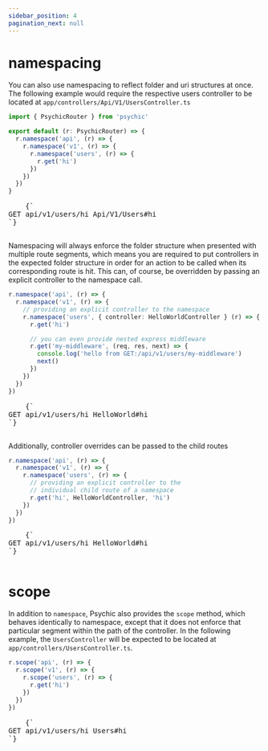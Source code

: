 ```yaml
---
sidebar_position: 4
pagination_next: null
---
```



# namespacing

You can also use namespacing to reflect folder and uri structures at once. The following example would require the respective users controller to be located at `app/controllers/Api/V1/UsersController.ts`

```ts // conf/routes.ts
import { PsychicRouter } from 'psychic'

export default (r: PsychicRouter) => {
  r.namespace('api', (r) => {
    r.namespace('v1', (r) => {
      r.namespace('users', (r) => {
        r.get('hi')
      })
    })
  })
}
```

<RoutesOutput>
  <pre style={{ backgroundColor: 'transparent' }}>
    {`
GET api/v1/users/hi Api/V1/Users#hi
`}
  </pre>
</RoutesOutput>

Namespacing will always enforce the folder structure when presented with multiple route segments, which means you are required to put controllers in the expected folder structure in order for an action to be called when its corresponding route is hit. This can, of course, be overridden by passing an explicit controller to the namespace call.

```ts
r.namespace('api', (r) => {
  r.namespace('v1', (r) => {
    // providing an explicit controller to the namespace
    r.namespace('users', { controller: HelloWorldController } (r) => {
      r.get('hi')

      // you can even provide nested express middleware
      r.get('my-middleware', (req, res, next) => {
        console.log('hello from GET:/api/v1/users/my-middleware')
        next()
      })
    })
  })
})
```

<RoutesOutput>
  <pre style={{ backgroundColor: 'transparent' }}>
    {`
GET api/v1/users/hi HelloWorld#hi
`}
  </pre>
</RoutesOutput>

Additionally, controller overrides can be passed to the child routes

```ts
r.namespace('api', (r) => {
  r.namespace('v1', (r) => {
    r.namespace('users', (r) => {
      // providing an explicit controller to the
      // individual child route of a namespace
      r.get('hi', HelloWorldController, 'hi')
    })
  })
})
```

<RoutesOutput>
  <pre style={{ backgroundColor: 'transparent' }}>
    {`
GET api/v1/users/hi HelloWorld#hi
`}
  </pre>
</RoutesOutput>

# scope

In addition to `namespace`, Psychic also provides the `scope` method, which behaves identically to namespace, except that it does not enforce that particular segment within the path of the controller. In the following example, the `UsersController` will be expected to be located at `app/controllers/UsersController.ts`.

```ts
r.scope('api', (r) => {
  r.scope('v1', (r) => {
    r.scope('users', (r) => {
      r.get('hi')
    })
  })
})
```

<RoutesOutput>
  <pre style={{ backgroundColor: 'transparent' }}>
    {`
GET api/v1/users/hi Users#hi
`}
  </pre>
</RoutesOutput>
